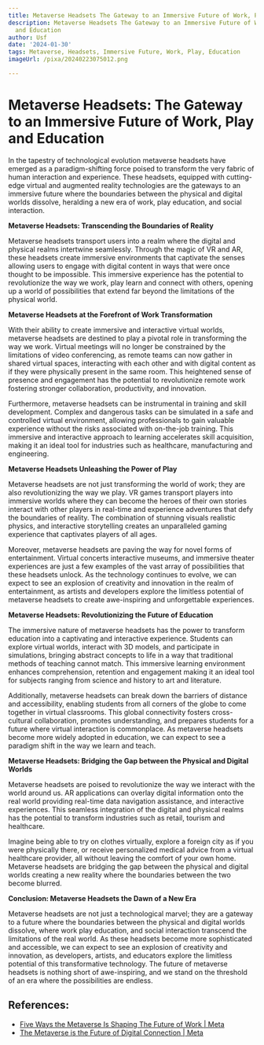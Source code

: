 ```yaml
---
title: Metaverse Headsets The Gateway to an Immersive Future of Work, Play, and Education
description: Metaverse Headsets The Gateway to an Immersive Future of Work, Play,
  and Education
author: Usf
date: '2024-01-30'
tags: Metaverse, Headsets, Immersive Future, Work, Play, Education
imageUrl: /pixa/20240223075012.png

---
```

# Metaverse Headsets: The Gateway to an Immersive Future of Work, Play and Education

In the tapestry of  technological evolution metaverse headsets  have  emerged  as a paradigm-shifting force poised to transform the very fabric of human interaction and experience. These headsets, equipped with  cutting-edge virtual and augmented reality technologies are  the gateways to an immersive future where the  boundaries between the physical  and digital worlds dissolve, heralding a new era of work, play education,  and social  interaction.

**Metaverse Headsets: Transcending the Boundaries of Reality**

Metaverse headsets transport users into a  realm where the digital and physical  realms intertwine seamlessly. Through the magic of VR and AR, these headsets create immersive environments that captivate the senses allowing users to  engage with digital  content in ways that were once thought to be impossible. This immersive experience has the potential to revolutionize  the way we work, play learn and  connect with others, opening  up a world of possibilities that extend far beyond the  limitations of the physical world.

**Metaverse Headsets at the Forefront of Work Transformation**

With their  ability to create immersive  and  interactive virtual worlds, metaverse headsets are destined to play a pivotal role in transforming the way we work. Virtual meetings will no longer be constrained  by  the  limitations of video conferencing,  as remote teams can now  gather in shared virtual spaces, interacting with each other and  with digital content as if they were physically present in the  same room. This heightened sense of presence and engagement  has the potential to revolutionize remote work fostering stronger collaboration, productivity, and innovation.

Furthermore, metaverse headsets can be instrumental in training and skill development. Complex and dangerous tasks can be simulated in a safe  and controlled virtual environment, allowing professionals  to gain valuable experience without the risks  associated with on-the-job training.  This immersive and interactive approach to learning accelerates skill acquisition, making it an ideal tool for industries such as  healthcare, manufacturing and engineering.

**Metaverse Headsets Unleashing the Power of Play**

Metaverse headsets are  not just transforming the world of work; they are also revolutionizing  the way we play. VR games transport players into immersive worlds where they can  become the heroes of their own stories interact with other players in real-time and experience adventures that defy the boundaries of reality.  The combination of stunning visuals realistic physics, and interactive storytelling  creates an unparalleled gaming experience that  captivates players of all ages.

Moreover,  metaverse headsets are  paving the way  for  novel forms of entertainment. Virtual concerts interactive museums, and immersive theater experiences are just a few  examples of the vast array of possibilities that these headsets unlock. As the technology continues to evolve, we can expect to see an explosion of creativity  and innovation in the realm of entertainment, as artists and developers explore the limitless potential of metaverse  headsets to create awe-inspiring and unforgettable experiences.

**Metaverse Headsets: Revolutionizing  the Future of Education**

The immersive nature of metaverse  headsets has the power to  transform education into a  captivating and interactive  experience. Students can explore virtual worlds, interact with 3D models, and participate in simulations, bringing abstract concepts to life  in a way that traditional methods of teaching cannot  match. This immersive learning environment enhances comprehension, retention and engagement making it  an ideal tool for subjects  ranging from science and history to art and literature.

Additionally, metaverse headsets can break down the barriers  of  distance and accessibility, enabling students from  all corners of  the globe to come together in virtual classrooms. This global connectivity fosters cross-cultural collaboration, promotes understanding, and prepares students for a future where virtual interaction is commonplace.  As metaverse headsets  become more widely adopted in education, we can expect to see  a paradigm shift in  the way we  learn and teach.

**Metaverse Headsets: Bridging the Gap between the Physical and Digital  Worlds**

Metaverse headsets are poised to revolutionize the way we interact with the world around us. AR applications can overlay digital information onto the real world providing  real-time  data navigation assistance, and interactive experiences. This seamless integration of the digital and physical realms has the potential to  transform  industries such as retail,  tourism and healthcare.

Imagine being able to try on clothes virtually, explore a foreign city as if you were physically  there, or receive personalized medical  advice from a virtual healthcare provider,  all without leaving the comfort of your own home. Metaverse headsets are bridging the gap between  the physical and digital worlds creating a  new reality where the boundaries between the  two become blurred.

**Conclusion: Metaverse Headsets the Dawn of a New Era**

Metaverse headsets  are not just a technological marvel; they are a gateway to a future where the boundaries between the physical and  digital worlds dissolve, where  work  play education, and social interaction transcend the limitations of the real world. As these headsets become more sophisticated  and accessible, we can expect to see an explosion of creativity and innovation, as developers, artists,  and educators explore the limitless potential of this transformative technology. The future of metaverse headsets is nothing short of awe-inspiring, and we stand on the threshold of an era where the possibilities are endless.

## References:
- [Five Ways the Metaverse Is Shaping The Future of Work | Meta](https://about.fb.com/news/2023/05/how-the-metaverse-is-shaping-the-future-of-work/)
- [The Metaverse is the Future of Digital Connection | Meta](https://about.meta.com/metaverse/)
